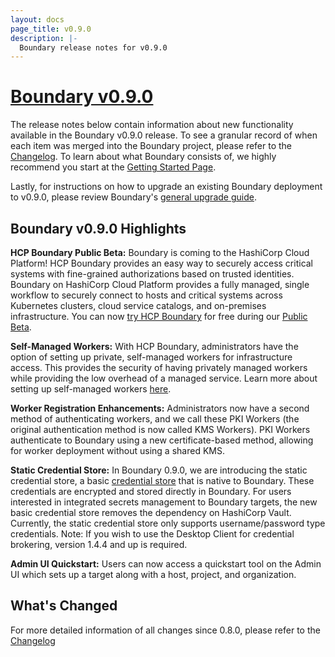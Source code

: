 ```yaml
---
layout: docs
page_title: v0.9.0
description: |-
  Boundary release notes for v0.9.0
---
```


# [Boundary v0.9.0](https://www.boundaryproject.io/downloads)

The release notes below contain information about new functionality available in the Boundary v0.9.0 release.
To see a granular record of when each item was merged into the Boundary project, please refer to the [Changelog](https://github.com/hashicorp/boundary/blob/main/CHANGELOG.md).
To learn about what Boundary consists of, we highly recommend you start at the [Getting Started Page](/docs/getting-started).

Lastly, for instructions on how to upgrade an existing Boundary deployment to v0.9.0, please review Boundary's [general upgrade guide](https://learn.hashicorp.com/tutorials/boundary/upgrade-version).

## Boundary v0.9.0 Highlights

**HCP Boundary Public Beta:** Boundary is coming to the HashiCorp Cloud Platform! HCP Boundary provides an easy way to securely access 
critical systems with fine-grained authorizations based on trusted identities. Boundary on HashiCorp Cloud Platform provides a fully managed, 
single workflow to securely connect to hosts and critical systems across Kubernetes clusters, cloud service catalogs, and on-premises infrastructure.
You can now [try HCP Boundary](https://learn.hashicorp.com/collections/boundary/hcp-getting-started) for free during our [Public Beta](https://cloud.hashicorp.com/products/boundary).

**Self-Managed Workers:** With HCP Boundary, administrators have the option of setting up private, self-managed workers for infrastructure access. This provides the 
security of having privately managed workers while providing the low overhead of a managed service. Learn more about setting up self-managed workers
[here](https://learn.hashicorp.com/tutorials/boundary/hcp-manage-workers).

**Worker Registration Enhancements:** Administrators now have a second method of authenticating workers, and we call these PKI Workers (the original 
authentication method is now called KMS Workers). PKI Workers authenticate to Boundary using a new certificate-based method, allowing for worker deployment 
without using a shared KMS.

**Static Credential Store:** In Boundary 0.9.0, we are introducing the static credential store, a basic 
[credential store](https://www.boundaryproject.io/docs/concepts/domain-model/credential-stores) that is native to Boundary. These credentials
are encrypted and stored directly in Boundary. For users interested in integrated secrets management to Boundary targets, the new basic 
credential store removes the dependency on HashiCorp Vault. Currently, the static credential store only supports username/password type credentials. Note: If you 
wish to use the Desktop Client for credential brokering, version 1.4.4 and up is required.

**Admin UI Quickstart:** Users can now access a quickstart tool on the Admin UI which sets up a target along with a host, project, and organization.

## What's Changed

For more detailed information of all changes since 0.8.0, please refer to the [Changelog](https://github.com/hashicorp/boundary/blob/main/CHANGELOG.md)


